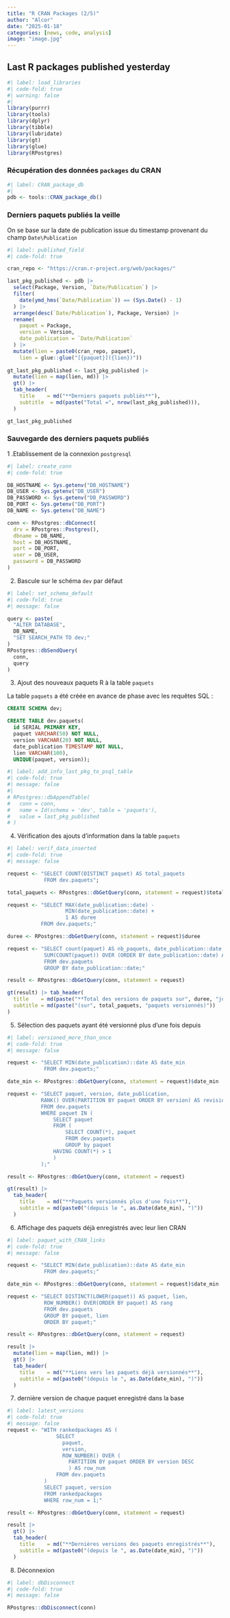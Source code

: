 ```yaml
---
title: "R CRAN Packages (2/5)"
author: "Alcor"
date: "2025-01-18"
categories: [news, code, analysis]
image: "image.jpg"
---
```


## Last R packages published yesterday

```r
#| label: load_libraries
#| code-fold: true
#| warning: false
#| 
library(purrr)
library(tools)
library(dplyr)
library(tibble)
library(lubridate)
library(gt)
library(glue)
library(RPostgres)

```

### Récupération des données `packages` du CRAN

```r
#| label: CRAN_package_db
#| 
pdb <- tools::CRAN_package_db()

```

### Derniers paquets publiés la veille

On se base sur la date de publication issue du timestamp provenant du champ `Date\Publication`
  
```r
#| label: published_field
#| code-fold: true

cran_repo <- "https://cran.r-project.org/web/packages/"

last_pkg_published <- pdb |> 
  select(Package, Version, `Date/Publication`) |> 
  filter(
    date(ymd_hms(`Date/Publication`)) == (Sys.Date() - 1)
  ) |> 
  arrange(desc(`Date/Publication`), Package, Version) |>
  rename(
    paquet = Package,
    version = Version,
    date_publication = `Date/Publication`
  ) |> 
  mutate(lien = paste0(cran_repo, paquet),
    lien = glue::glue("[{paquet}]({lien})"))
         
gt_last_pkg_published <- last_pkg_published |> 
  mutate(lien = map(lien, md)) |> 
  gt() |>   
  tab_header(
    title    = md("**Derniers paquets publiés**"),
    subtitle  = md(paste("Total =", nrow(last_pkg_published))),
  ) 

gt_last_pkg_published

```

### Sauvegarde des derniers paquets publiés

  1 .Etablissement de la connexion `postgresql`
  
```r
#| label: create_conn
#| code-fold: true

DB_HOSTNAME <- Sys.getenv("DB_HOSTNAME")
DB_USER <- Sys.getenv("DB_USER")
DB_PASSWORD <- Sys.getenv("DB_PASSWORD")
DB_PORT <- Sys.getenv("DB_PORT")
DB_NAME <- Sys.getenv("DB_NAME")

conn <- RPostgres::dbConnect(
  drv = RPostgres::Postgres(), 
  dbname = DB_NAME,
  host = DB_HOSTNAME,
  port = DB_PORT,
  user = DB_USER,
  password = DB_PASSWORD
)

```
  
  2. Bascule sur le schéma `dev` par défaut
  
```r
#| label: set_schema_default
#| code-fold: true
#| message: false

query <- paste(
  "ALTER DATABASE",
  DB_NAME,
  "SET SEARCH_PATH TO dev;"
)
RPostgres::dbSendQuery(
  conn,
  query
)

```

  3. Ajout des nouveaux paquets R à la table `paquets`

::: {.callout-note collapse="false"}

La table `paquets` a été créée en avance de phase avec les requêtes SQL :

```SQL
CREATE SCHEMA dev;

CREATE TABLE dev.paquets(
  id SERIAL PRIMARY KEY,
  paquet VARCHAR(50) NOT NULL,
  version VARCHAR(20) NOT NULL,
  date_publication TIMESTAMP NOT NULL, 
  lien VARCHAR(100),
  UNIQUE(paquet, version));
```
:::

```r
#| label: add_info_last_pkg_to_psql_table
#| code-fold: true
#| message: false
#| 
# RPostgres::dbAppendTable(
#   conn = conn, 
#   name = Id(schema = 'dev', table = 'paquets'), 
#   value = last_pkg_published
# )

```

  4. Vérification des ajouts d'information dans la table `paquets`

```r
#| label: verif_data_inserted
#| code-fold: true
#| message: false

request <- "SELECT COUNT(DISTINCT paquet) AS total_paquets
            FROM dev.paquets";

total_paquets <- RPostgres::dbGetQuery(conn, statement = request)$total_paquets

request <- "SELECT MAX(date_publication::date) -
                   MIN(date_publication::date) + 
                   1 AS duree
           FROM dev.paquets;"

duree <- RPostgres::dbGetQuery(conn, statement = request)$duree

request <- "SELECT count(paquet) AS nb_paquets, date_publication::date,
            SUM(COUNT(paquet)) OVER (ORDER BY date_publication::date) AS total
            FROM dev.paquets
            GROUP BY date_publication::date;"

result <- RPostgres::dbGetQuery(conn, statement = request)

gt(result) |> tab_header(
  title    = md(paste("**Total des versions de paquets sur", duree, "jours**")),
  subtitle = md(paste("(sur", total_paquets, "paquets versionnés)"))
)

```

  5. Sélection des paquets ayant été versionné plus d'une fois depuis

```r
#| label: versioned_more_than_once
#| code-fold: true
#| message: false

request <- "SELECT MIN(date_publication)::date AS date_min
            FROM dev.paquets;"

date_min <- RPostgres::dbGetQuery(conn, statement = request)$date_min

request <- "SELECT paquet, version, date_publication, 
           RANK() OVER(PARTITION BY paquet ORDER BY version) AS revision 
           FROM dev.paquets 
           WHERE paquet IN (
	           SELECT paquet 
	           FROM (
		           SELECT COUNT(*), paquet 
		           FROM dev.paquets 
		           GROUP by paquet 
		       HAVING COUNT(*) > 1
	           )
           );"

result <- RPostgres::dbGetQuery(conn, statement = request)

gt(result) |> 
  tab_header(
    title    = md("**Paquets versionnés plus d'une fois**"),
    subtitle = md(paste0("(depuis le ", as.Date(date_min), ")"))
  )

```

  6. Affichage des paquets déjà enregistrés avec leur lien CRAN
  
```r
#| label: paquet_with_CRAN_links
#| code-fold: true
#| message: false

request <- "SELECT MIN(date_publication)::date AS date_min
            FROM dev.paquets;"

date_min <- RPostgres::dbGetQuery(conn, statement = request)$date_min

request <- "SELECT DISTINCT(LOWER(paquet)) AS paquet, lien,
            ROW_NUMBER() OVER(ORDER BY paquet) AS rang
            FROM dev.paquets
            GROUP BY paquet, lien
            ORDER BY paquet;"

result <- RPostgres::dbGetQuery(conn, statement = request)

result |> 
  mutate(lien = map(lien, md)) |> 
  gt() |> 
  tab_header(
    title    = md("**Liens vers les paquets déjà versionnés**"),
    subtitle = md(paste0("(depuis le ", as.Date(date_min), ")"))
  ) 

```

  7. dernière version de chaque paquet enregistré dans la base

```r
#| label: latest_versions
#| code-fold: true
#| message: false
request <- "WITH rankedpackages AS (
	            SELECT
		          paquet,
		          version,
		          ROW_NUMBER() OVER (
		            PARTITION BY paquet ORDER BY version DESC
		            ) AS row_num
	            FROM dev.paquets
            )
            SELECT paquet, version
            FROM rankedpackages
            WHERE row_num = 1;"

result <- RPostgres::dbGetQuery(conn, statement = request)

result |> 
  gt() |> 
  tab_header(
    title    = md("**Dernières versions des paquets enregistrés**"),
    subtitle = md(paste0("(depuis le ", as.Date(date_min), ")"))
  ) 

```

  8. Déconnexion

```r
#| label: dbDisconnect
#| code-fold: true
#| message: false

RPostgres::dbDisconnect(conn)

```

